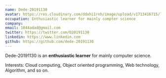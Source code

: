```yaml
---
name: Dede-20191130
avatar: https://res.cloudinary.com/ddxhi1rnh/image/upload/v1713416715/learner-blog-second/basic-info/avatar.png
occupation: Enthusiastic learner for mainly compter science
company:
email: 1044adad@gmail.com
twitter: https://twitter.com/D20191130
linkedin: https://www.linkedin.com
github: https://github.com/dede-20191130
---
```


Dede-20191130 is an **enthusiastic learner** for mainly computer science.

Interests: Cloud computing, Object oriented programming, Web technology, Algorithm, and so on.
